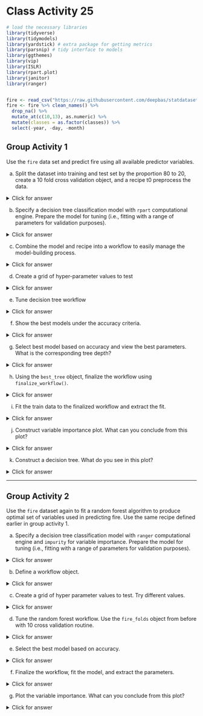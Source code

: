 # Class Activity 25

```r
# load the necessary libraries
library(tidyverse) 
library(tidymodels)
library(yardstick) # extra package for getting metrics
library(parsnip) # tidy interface to models
library(ggthemes)
library(vip)
library(ISLR)
library(rpart.plot)
library(janitor)
library(ranger)


fire <- read_csv("https://raw.githubusercontent.com/deepbas/statdatasets/main/Algeriafires.csv")
fire <- fire %>% clean_names() %>% 
  drop_na() %>% 
  mutate_at(c(10,13), as.numeric) %>%
  mutate(classes = as.factor(classes)) %>%
  select(-year, -day, -month)
```



## Group Activity 1

Use the `fire` data set and predict fire using all available predictor variables.

a. Split the dataset into training and test set by the proportion $80$ to $20$, create a 10 fold cross validation object, and a recipe t0 preprocess the data.


<details>
<summary class="answer">Click for answer</summary>
*Answer:* 


```r
set.seed(314) # Remember to always set your seed.

fire_split <- initial_split(fire, prop = 0.80,  strata = classes)

fire_train <- fire_split %>% training()
fire_test <- fire_split %>% testing()

# Create folds for cross validation on the training data set

fire_folds <- vfold_cv(fire_train, v = 10, strata = classes)

fire_recipe <- recipe(classes ~ ., data = fire_train) %>%
 step_dummy(all_nominal(), -all_outcomes()) %>%
 prep()

```


</details>

b. Specify a decision tree classification model with `rpart` computational engine. Prepare the model for tuning (i.e., fitting with a range of parameters for validation purposes).

<details>
<summary class="answer">Click for answer</summary>
*Answer:* 


```r
tree_model <- decision_tree(cost_complexity = tune(),
                            tree_depth = tune(),
                            min_n = tune()) %>% 
              set_engine('rpart') %>% 
              set_mode('classification')
```

</details>

c. Combine the model and recipe into a workflow to easily manage the model-building process.

<details>
<summary class="answer">Click for answer</summary>
*Answer:* 


```r
tree_workflow <- workflow() %>% 
                 add_model(tree_model) %>% 
                 add_recipe(fire_recipe)
```

</details>

d. Create a grid of hyper-parameter values to test

<details>
<summary class="answer">Click for answer</summary>
*Answer:* 


```r
tree_grid <- grid_random(cost_complexity(),
                          tree_depth(),
                          min_n(), 
                          size = 10)
```

</details>

e. Tune decision tree workflow

<details>
<summary class="answer">Click for answer</summary>
*Answer:* 


```r
set.seed(314)
tree_tuning <- tree_workflow %>% 
               tune_grid(resamples = fire_folds,
                         grid = tree_grid)
```


</details>

f. Show the best models under the accuracy criteria.

<details>
<summary class="answer">Click for answer</summary>
*Answer:* 


```r
tree_tuning %>% show_best('accuracy')
```

</details>

g. Select best model based on accuracy and view the best parameters. What is the corresponding tree depth?

<details>
<summary class="answer">Click for answer</summary>
*Answer:* 


```r
best_tree <- tree_tuning %>%  select_best(metric = 'accuracy')
best_tree
```

</details>


h. Using the `best_tree` object, finalize the workflow using `finalize_workflow()`. 

<details>
<summary class="answer">Click for answer</summary>
*Answer:* 


```r
final_tree_workflow <- tree_workflow %>% finalize_workflow(best_tree)
```

</details>

i. Fit the train data to the finalized workflow and extract the fit.

<details>
<summary class="answer">Click for answer</summary>
*Answer:* 


```r
tree_wf_fit <- final_tree_workflow %>% fit(data = fire_train)
```

```r
tree_fit <- tree_wf_fit %>%  extract_fit_parsnip()
```

</details>

j. Construct variable importance plot. What can you conclude from this plot?

<details>
<summary class="answer">Click for answer</summary>
*Answer:* 


```r
vip(tree_fit)
```

</details>

k. Construct a decision tree. What do you see in this plot?

<details>
<summary class="answer">Click for answer</summary>
*Answer:* 


```r
rpart.plot(tree_fit$fit, roundint = FALSE)
```

</details>

-----------------------------------------------------------------

## Group Activity 2

Use the `fire` dataset again to fit a random forest algorithm to produce optimal set of variables used in predicting fire. Use the same recipe defined earlier in group activity 1.

a. Specify a decision tree classification model with `ranger` computational engine and `impurity` for variable importance. Prepare the model for tuning (i.e., fitting with a range of parameters for validation purposes).


<details>
<summary class="answer">Click for answer</summary>
*Answer:* 


```r
rf_model <- rand_forest(mtry = tune(),
                        trees = tune(),
                        min_n = tune()) %>% 
            set_engine('ranger', importance = "impurity") %>% 
            set_mode('classification')
```

</details>

b. Define a workflow object.

<details>
<summary class="answer">Click for answer</summary>
*Answer:* 



```r
rf_workflow <- workflow() %>% 
               add_model(rf_model) %>% 
               add_recipe(fire_recipe)
```

</details>

c. Create a grid of hyper parameter values to test. Try different values.

<details>
<summary class="answer">Click for answer</summary>
*Answer:* 


```r
rf_grid <- grid_random(mtry() %>% range_set(c(1, 8)),
                       trees(),
                       min_n(),
                       size = 10)
```


</details>

d. Tune the random forest workflow. Use the `fire_folds` object from before with 10 cross validation routine.

<details>
<summary class="answer">Click for answer</summary>
*Answer:* 


```r
rf_tuning <- rf_workflow %>% 
             tune_grid(resamples = fire_folds,
                       grid = rf_grid)
```

</details>

e. Select the best model based on accuracy.


<details>
<summary class="answer">Click for answer</summary>
*Answer:* 


```r
best_rf <- rf_tuning %>% 
           select_best(metric = 'accuracy')
```

</details>


f. Finalize the workflow, fit the model, and extract the parameters.

<details>
<summary class="answer">Click for answer</summary>
*Answer:* 


```r
final_rf_workflow <- rf_workflow %>% 
                     finalize_workflow(best_rf)
rf_wf_fit <- final_rf_workflow %>% 
             fit(data = fire_train)
rf_fit <- rf_wf_fit %>% 
          extract_fit_parsnip()
```

</details>

g. Plot the variable importance. What can you conclude from this plot?

<details>
<summary class="answer">Click for answer</summary>
*Answer:* 



```r
vip(rf_fit)
```


</details>